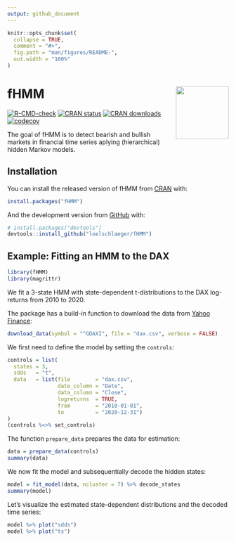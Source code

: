 ```yaml
---
output: github_document
---
```


<!-- README.md is generated from README.Rmd. Please edit that file -->

```r
knitr::opts_chunk$set(
  collapse = TRUE,
  comment = "#>",
  fig.path = "man/figures/README-",
  out.width = "100%"
)
```

# fHMM <img src="man/figures/sticker.png" align="right" alt="" width="120" />

<!-- badges: start -->
[![R-CMD-check](https://github.com/loelschlaeger/fHMM/workflows/R-CMD-check/badge.svg)](https://github.com/loelschlaeger/fHMM/actions)
[![CRAN status](https://www.r-pkg.org/badges/version-last-release/fHMM)](https://www.r-pkg.org/badges/version-last-release/fHMM)
[![CRAN downloads](https://cranlogs.r-pkg.org/badges/grand-total/fHMM)](https://cranlogs.r-pkg.org/badges/grand-total/fHMM)
[![codecov](https://codecov.io/gh/loelschlaeger/fHMM/branch/master/graph/badge.svg?token=OYU22T74DV)](https://codecov.io/gh/loelschlaeger/fHMM)
<!-- badges: end -->

The goal of fHMM is to detect bearish and bullish markets in financial time series aplying (hierarchical) hidden Markov models.

## Installation

You can install the released version of fHMM from [CRAN](https://CRAN.R-project.org) with:

``` r
install.packages("fHMM")
```

And the development version from [GitHub](https://github.com/) with:

``` r
# install.packages("devtools")
devtools::install_github("loelschlaeger/fHMM")
```

## Example: Fitting an HMM to the DAX

```r
library(fHMM)
library(magrittr)
```

We fit a 3-state HMM with state-dependent t-distributions to the DAX log-returns from 2010 to 2020. 

The package has a build-in function to download the data from [Yahoo Finance](https://finance.yahoo.com/):

```r
download_data(symbol = "^GDAXI", file = "dax.csv", verbose = FALSE)
```

We first need to define the model by setting the `controls`:

```r
controls = list(
  states = 3,
  sdds   = "t",
  data   = list(file        = "dax.csv",
                date_column = "Date",
                data_column = "Close",
                logreturns  = TRUE,
                from        = "2010-01-01",
                to          = "2020-12-31")
)
(controls %<>% set_controls)
```

The function `prepare_data` prepares the data for estimation:

```r
data = prepare_data(controls)
summary(data)
```

We now fit the model and subsequentially decode the hidden states:

```r
model = fit_model(data, ncluster = 7) %>% decode_states 
summary(model)
```

Let's visualize the estimated state-dependent distributions and the decoded time series:

```r
model %>% plot("sdds")
model %>% plot("ts")
```


